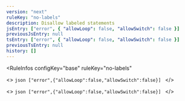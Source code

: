 ```yaml
---
version: "next"
ruleKey: "no-labels"
description: Disallow labeled statements
jsEntry: ["error", { "allowLoop": false, "allowSwitch": false }]
previousJsEntry: null
tsEntry: ["error", { "allowLoop": false, "allowSwitch": false }]
previousTsEntry: null
history: []
---
```


<RuleInfos 
  configKey="base" 
  ruleKey="no-labels" 
>
  <>
    ```json
    ["error",{"allowLoop":false,"allowSwitch":false}]
    ```
  </>

  <>
    ```json
    ["error",{"allowLoop":false,"allowSwitch":false}]
    ```
  </>
</RuleInfos>
